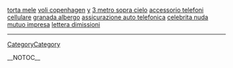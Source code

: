 <a href= http://torta-mele.cool10blogs.cn >torta mele</a>   <a href= http://voli-copenhagen.topcoolblogs.cn >voli copenhagen</a>   <a href= http://y.italia-blogs.cn >y</a>   <a href= http://3-metro-sopra-cielo.cool10blogs.cn >3 metro sopra cielo</a>   <a href= http://accessorio-telefoni-cellulare.com-blog.cn >accessorio telefoni cellulare</a>   <a href= http://granada-albergo.com-blog.cn >granada albergo</a>   <a href= http://assicurazione-auto-telefonica.topcoolblogs.cn >assicurazione auto telefonica</a>   <a href= http://celebrita-nuda.italiablogs.cn >celebrita nuda</a>   <a href= http://mutuo-impresa.com-blog.cn >mutuo impresa</a>   <a href= http://lettera-dimissioni.topcoolblogs.cn >lettera dimissioni</a>
----
[[CategoryCategory]]

__NOTOC__